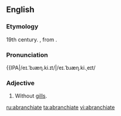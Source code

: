 ==English==

===Etymology===
19th century. {{prefix|a|branchiate}}, from {{etyl|grc}} {{term|brankhia||gills|lang=grc}}. {{rfscript|Ancient Greek}}

===Pronunciation===
{{a|US}} {{IPA|/eɪ.ˈbɹæɳ.ki.ɪt/|/eɪ.ˈbɹæɳ.ki.ˌeɪt/

===Adjective===
{{en-adj|-}}

# {{zoology}} Without [[gills]].

[[ru:abranchiate]]
[[ta:abranchiate]]
[[vi:abranchiate]]
